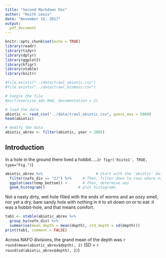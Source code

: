 ```yaml
---
title: "Second Markdown Doc"
author: "Keith Lewis"
date: "November 16, 2017"
output:
  pdf_document
---
```


```r
knitr::opts_chunk$set(echo = TRUE)
library(readr)
library(tidyr)
library(dplyr)
library(ggplot2)
library(kfigr)
library(xtable)
library(knitr)

#file.exists("../data/trawl_abiotic.csv")
#file.exists("../data/trawl_biomass.csv")

# tangle the file
#purl(exercise_adv.Rmd, documentation = 2)

# load the data
abiotic <- read_csv("../data/trawl_abiotic.csv", guess_max = 5000)
head(abiotic)

# modify the data
abiotic_abrev <- filter(abiotic, year < 2005)
```

## Introduction
In a hole in the ground there lived a hobbit.....(`r figr('histo1', TRUE, type="Fig.")`)

```r
abiotic_abrev %>%                        # Start with the 'abiotic' dataset
  filter(nafo_div == "2J") %>%     # Then, filter down to rows where nafo_div == 2J
  ggplot(aes(temp_bottom)) +       # Then, determine aes
  geom_histogram()               # plot histograms
```

Not a nasty dirty, wet hole filled with the ends of worms and an oozy smell, nor yet a dry, bare sandy hole with nothing in it to sit down on or to eat: it was a hobbit-hole, and that means comfort.

```r
tab1 <- xtable(abiotic_abrev %>%
  group_by(nafo_div) %>%
  summarise(mean_depth = mean(depth), std_depth = sd(depth)))
print(tab1, comment = FALSE)
```

Across NAFO divisions, the grand mean of the depth was `r round(mean(abiotic_abrev$depth), 2)` (SD = `r round(sd(abiotic_abrev$depth), 2)`)
